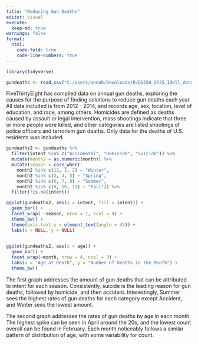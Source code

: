 ```yaml
---
title: "Reducing Gun Deaths"
editor: visual
execute: 
  keep-md: true
warnings: false
format: 
  html: 
    code-fold: true
    code-line-numbers: true
---
```


```r
library(tidyverse)

gundeaths <- read_csv("C:/Users/annab/Downloads/R/DS350_SP25_Idell_Anna/week_03/full_data.csv")

```

FiveThirtyEight has compiled data on annual gun deaths, exploring the causes for the purpose of finding solutions to reduce gun deaths each year. All data included is from 2012 - 2014, and records age, sex, location, level of education, and race, among others. Homicides are defined as deaths caused by assault or legal intervention, mass shootings indicate that three or more people were killed, and other categories are listed shootings of police officers and terrorism gun deaths. Only data for the deaths of U.S. residents was included.

```r
gundeaths2 <- gundeaths %>%
  filter(intent %in% c("Accidental", "Homicide", "Suicide")) %>% 
  mutate(month2 = as.numeric(month)) %>% 
  mutate(season = case_when(
    month2 %in% c(12, 1, 2) ~ "Winter",
    month2 %in% c(3, 4, 5) ~ "Spring",
    month2 %in% c(6, 7, 8) ~ "Summer",
    month2 %in% c(9, 10, 11) ~ "Fall")) %>% 
  filter(!is.na(intent))
```

```r
ggplot(gundeaths2, aes(x = intent, fill = intent)) +
  geom_bar() +
  facet_wrap( ~season, nrow = 1, ncol = 4) +
  theme_bw() +
  theme(axis.text.x = element_text(angle = 45)) +
  labs(x = NULL, y = NULL)
  
```

```r
ggplot(gundeaths2, aes(x = age)) +
  geom_bar() +
  facet_wrap(~month, nrow = 4, ncol = 3) +
  labs(x = "Age at Death", y = "Number of Deaths in the Month") +
  theme_bw()
```

The first graph addresses the amount of gun deaths that can be attributed to intent for each season. Consistently, suicide is the leading reason for gun deaths, followed by homicide, and then accident. Interestingly, Summer sees the highest rates of gun deaths for each category except Accident, and Winter sees the lowest amount.

The second graph addresses the rates of gun deaths by age in each month. The highest spike can be seen in April around the 20s, and the lowest count overall can be found in February. Each month noticeably follows a similar pattern of distribution of age, with some variability for count.
